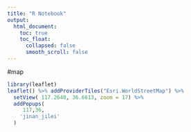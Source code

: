 ```yaml
---
title: "R Notebook"
output:
  html_document:
    toc: true
    toc_float:
      collapsed: false
      smooth_scroll: false
---
```


#map


```r
library(leaflet)
leaflet() %>% addProviderTiles("Esri.WorldStreetMap") %>%
  setView( 117.2648, 36.6613, zoom = 17) %>%
  addPopups(
     117,36,
    'jinan_jilei'
  )
```